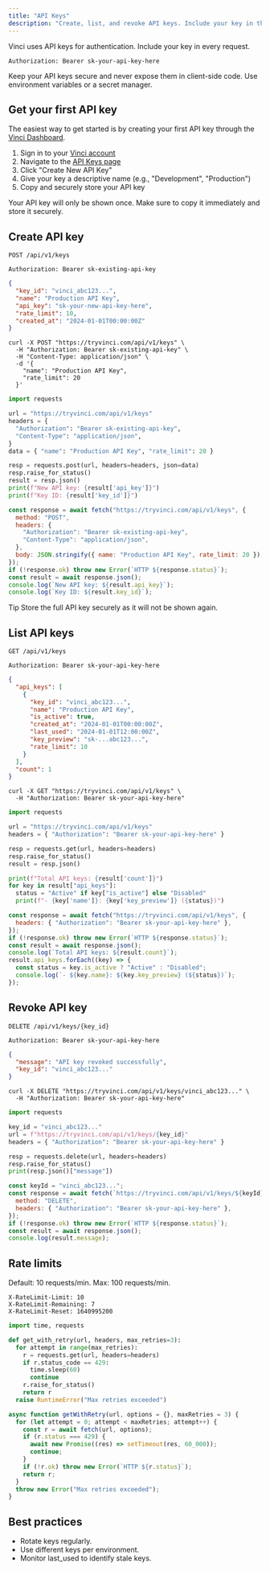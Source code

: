 ```yaml
---
title: "API Keys"
description: "Create, list, and revoke API keys. Include your key in the Authorization header as a Bearer token."
---
```


Vinci uses API keys for authentication. Include your key in every request.

```http title="HTTP Header"
Authorization: Bearer sk-your-api-key-here
```

<Warning>
Keep your API keys secure and never expose them in client-side code. Use environment variables or a secret manager.
</Warning>

## Get your first API key

The easiest way to get started is by creating your first API key through the [Vinci Dashboard](https://app.tryvinci.com/dashboard/api).

1. Sign in to your [Vinci account](https://app.tryvinci.com)
2. Navigate to the [API Keys page](https://app.tryvinci.com/dashboard/api)
3. Click "Create New API Key"
4. Give your key a descriptive name (e.g., "Development", "Production")
5. Copy and securely store your API key

<Tip>
Your API key will only be shown once. Make sure to copy it immediately and store it securely.
</Tip>

## Create API key

```http title="Endpoint"
POST /api/v1/keys
```

```http title="Authentication"
Authorization: Bearer sk-existing-api-key
```

```json title="Response"
{
  "key_id": "vinci_abc123...",
  "name": "Production API Key",
  "api_key": "sk-your-new-api-key-here",
  "rate_limit": 10,
  "created_at": "2024-01-01T00:00:00Z"
}
```

<CodeGroup>

```curl cURL
curl -X POST "https://tryvinci.com/api/v1/keys" \
  -H "Authorization: Bearer sk-existing-api-key" \
  -H "Content-Type: application/json" \
  -d '{
    "name": "Production API Key",
    "rate_limit": 20
  }'
```

```python create_key.py
import requests

url = "https://tryvinci.com/api/v1/keys"
headers = {
  "Authorization": "Bearer sk-existing-api-key",
  "Content-Type": "application/json",
}
data = { "name": "Production API Key", "rate_limit": 20 }

resp = requests.post(url, headers=headers, json=data)
resp.raise_for_status()
result = resp.json()
print(f"New API key: {result['api_key']}")
print(f"Key ID: {result['key_id']}")
```

```javascript create_key.js
const response = await fetch("https://tryvinci.com/api/v1/keys", {
  method: "POST",
  headers: {
    "Authorization": "Bearer sk-existing-api-key",
    "Content-Type": "application/json",
  },
  body: JSON.stringify({ name: "Production API Key", rate_limit: 20 }),
});
if (!response.ok) throw new Error(`HTTP ${response.status}`);
const result = await response.json();
console.log(`New API key: ${result.api_key}`);
console.log(`Key ID: ${result.key_id}`);
```

</CodeGroup>

Tip
Store the full API key securely as it will not be shown again.

## List API keys

```http title="Endpoint"
GET /api/v1/keys
```

```http title="Authentication"
Authorization: Bearer sk-your-api-key-here
```

```json title="Response"
{
  "api_keys": [
    {
      "key_id": "vinci_abc123...",
      "name": "Production API Key",
      "is_active": true,
      "created_at": "2024-01-01T00:00:00Z",
      "last_used": "2024-01-01T12:00:00Z",
      "key_preview": "sk-...abc123...",
      "rate_limit": 10
    }
  ],
  "count": 1
}
```

<CodeGroup>

```curl cURL
curl -X GET "https://tryvinci.com/api/v1/keys" \
  -H "Authorization: Bearer sk-your-api-key-here"
```

```python list_keys.py
import requests

url = "https://tryvinci.com/api/v1/keys"
headers = { "Authorization": "Bearer sk-your-api-key-here" }

resp = requests.get(url, headers=headers)
resp.raise_for_status()
result = resp.json()

print(f"Total API keys: {result['count']}")
for key in result["api_keys"]:
  status = "Active" if key["is_active"] else "Disabled"
  print(f"- {key['name']}: {key['key_preview']} ({status})")
```

```javascript list_keys.js
const response = await fetch("https://tryvinci.com/api/v1/keys", {
  headers: { "Authorization": "Bearer sk-your-api-key-here" },
});
if (!response.ok) throw new Error(`HTTP ${response.status}`);
const result = await response.json();
console.log(`Total API keys: ${result.count}`);
result.api_keys.forEach((key) => {
  const status = key.is_active ? "Active" : "Disabled";
  console.log(`- ${key.name}: ${key.key_preview} (${status})`);
});
```

</CodeGroup>

## Revoke API key

```http title="Endpoint"
DELETE /api/v1/keys/{key_id}
```

```http title="Authentication"
Authorization: Bearer sk-your-api-key-here
```

```json title="Response"
{
  "message": "API key revoked successfully",
  "key_id": "vinci_abc123..."
}
```

<CodeGroup>

```curl cURL
curl -X DELETE "https://tryvinci.com/api/v1/keys/vinci_abc123..." \
  -H "Authorization: Bearer sk-your-api-key-here"
```

```python revoke_key.py
import requests

key_id = "vinci_abc123..."
url = f"https://tryvinci.com/api/v1/keys/{key_id}"
headers = { "Authorization": "Bearer sk-your-api-key-here" }

resp = requests.delete(url, headers=headers)
resp.raise_for_status()
print(resp.json()["message"])
```

```javascript revoke_key.js
const keyId = "vinci_abc123...";
const response = await fetch(`https://tryvinci.com/api/v1/keys/${keyId}`, {
  method: "DELETE",
  headers: { "Authorization": "Bearer sk-your-api-key-here" },
});
if (!response.ok) throw new Error(`HTTP ${response.status}`);
const result = await response.json();
console.log(result.message);
```

</CodeGroup>

## Rate limits

Default: 10 requests/min. Max: 100 requests/min.

```http title="Rate limit headers"
X-RateLimit-Limit: 10
X-RateLimit-Remaining: 7
X-RateLimit-Reset: 1640995200
```

<CodeGroup>

```python rate_limit_handling.py
import time, requests

def get_with_retry(url, headers, max_retries=3):
  for attempt in range(max_retries):
    r = requests.get(url, headers=headers)
    if r.status_code == 429:
      time.sleep(60)
      continue
    r.raise_for_status()
    return r
  raise RuntimeError("Max retries exceeded")
```

```javascript rate_limit_handling.js
async function getWithRetry(url, options = {}, maxRetries = 3) {
  for (let attempt = 0; attempt < maxRetries; attempt++) {
    const r = await fetch(url, options);
    if (r.status === 429) {
      await new Promise((res) => setTimeout(res, 60_000));
      continue;
    }
    if (!r.ok) throw new Error(`HTTP ${r.status}`);
    return r;
  }
  throw new Error("Max retries exceeded");
}
```

</CodeGroup>

## Best practices
- Rotate keys regularly.
- Use different keys per environment.
- Monitor last_used to identify stale keys.